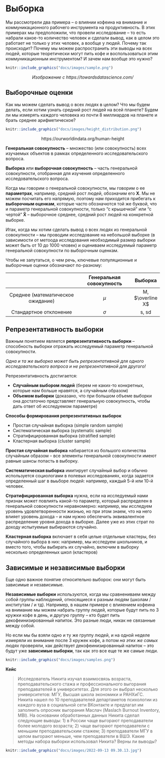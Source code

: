 # Выборка {#sample} 

<!-- Допустим, нас есть какое-то предположение о связи неких психологических конструктов относительно того, как работает психика у людей. Например, о том, что кофеин как-то влияет на такой конструкт, как внимание -- это наша **теоретическая гипотеза**. Чтобы ее проверить, нам нужно провести исследование и уточнить гипотезу на языке этого исследования, сделать ее более конкретной. Например, мы решили провести эксперимент, в котором экспериментальная группа пила 3 кружки кофе в первой половине дня, а контрольная группа пила декофеинизированный кофе. Далее мы делали несколько замеров решения какого-нибудь когнитивного теста на внимание во второй половине дня и смотрели, сколько ошибок допускают экспериментальной и контрольной выборок. десь мы уточнили. И когда мы делаем выводы, мы говорим не о нашей небольшой группе людей, которых мы исследовали – а о всей популяции людей, она называется **генеральной совокупностью**. Почему так можно? -->

Мы рассмотрели два примера -- о влиянии кофеина на внимание и коммуникационного рабочего инструмента на продуктивность. В этих примерах мы предположили, что провели исследование -- то есть набрали какое-то количество человек и сделали вывод, как в целом это работает не только у этих человек, а вообще у людей. Почему так происходит? Почему мы можем распространить эти выводы на всех людей, которые теоретически могут пить кофе и воспользоваться этим коммуникационным инструментом? И зачем нам вообще это нужно?


```r
knitr::include_graphics("docs/images/sample.png")
```
<p align="center">*Изображение с https://towardsdatascience.com/*</p>

## Выборочные оценки

Как мы можем сделать вывод о всех людях в целом? Что мы будем делать, если хотим узнать средний рост людей на всей планете? Будем ли мы измерять каждого человека из почти 8 миллиардов на планете и брать среднее арифметическое?



```r
knitr::include_graphics("docs/images/height_distribution.png")
```
<p align="center"> https://ourworldindata.org/human-height </p>

**Генеральная совокупность** -- множество (или совокупность) всех изучаемых объектов в рамках определенного исследовательского вопроса.

**Выборка** или **выборочная совокупность** -- часть генеральной совокупности, отобранная для изучения определенного исследовательского вопроса.

Когда мы говорим о генеральной совокупности, мы говорим о ее **параметрах**, например, средний рост людей, обозначим его **X**. Мы не можем посчитать его напрямую, поэтому нам приходится прибегать к **выборочным оценкам**, которые часто обозначются той же буквой, что и параметр генеральной совокупности, только "с крышечкой" или "с чертой" **X̅** -- выборочное среднее, средний рост людей на конкретной выборке.

Итак, когда мы хотим сделать вывод о всех людях из генеральной совокупности -- мы проводим исследование на небольшой выборке (в зависимости от метоода исследования необходимый размер выборки может быть от 10 до 1000 чловек) и оцениваем исследуемый параметр генеральной совокупности по выборочным оценкам. 

Чтобы не запутаться, о чем речь, ключевые популяционные и выборочные оценки обозначают по-разному:

|                                   | Генеральная совокупность | Выборка |
|:---------------------------------:|:------------------------:|:-------:|
| Среднее (математическое ожидание) |         $\mu$            |M, $\overline X$|
|       Стандартное отклонение      |          $\sigma$        |   s, sd |


## Репрезентативность выборки

Важным понятием является  **репрезентативность выборки** -- способность выборки отражать исследуемый параметр генеральной совокупности. 

*Одна и та же выборка может быть репрезентативной для одного исследовательского вопроса и не репрезентативной для другого!*

Репрезентативность достигается:

* **Случайным выбором людей** (берем не каких-то конкретных, которые нам больше нравятся, а случайным образом)
* **Объемом выборки** (доказано, что при большом объеме выборки она достаточно представляет генеральную совокупность, чтобы дать ответ об исследуемом параметре)

**Способы формирования репрезентативных выборок**

*  Простая случайная выборка (simple random sample)
*  Систематическая выборка (systematic sample)
*  Стратифицированная выборка (stratified sample)
*  Кластерная выборка (cluster sample)


**Простая случайная выборка** набирается из большого количества случайным образом -- все элементы генеральной совокупности имеют равные шансы попасть в выборку.

**Систематическая выборка** имитирует случайный выбор и обычно используется социологами в полевых исследованиях, когда задается определенный шаг в выьборе людей: например, каждый 5-й или 10-й человек.

**Стратифицированная выборка** нужна, если на исследуемый нами признак может повлиять какой-то параметр, который распределен в генеральной совокупности неравномерно: например, мы исследуем уровень удовлетворенности жизнью, но при этом знаем, что на него влияет уровень дохода -- и нам нужно обеспечить эквивалентное распределение уровня дохода в выборке. Далее уже из этих страт по доходу испытуемые выбираются случайно.

**Кластерная выборка** включает в себя целые отдельные кластеры, без случайного выбора в них: например, мы исследуем школьников, и вместо того, чтобы выбирать их случайно, включим в выборку несколько определенных школ (кластеров)


## Зависимые и независимые выборки {#dependent_samples}

Еще одно важное понятие относительно выборок: они могут быть зависимые и независимые.

**Независимые выборки** используются, когда мы сравнениваем между собой группы наблюдений, относящиеся к разным людям (школам / институтам / и тд). Например, в нашем примере с влияением кофеина на внимание мы можем набрать группу людей, которые будут пить по 3 кружки кофе в день, и другую группу -- кто будет пить декофеинизированный напиток. Это разные люди, никак не связанные между собой.

Но если мы бы взяли одно и ту же группу людей, и на одной неделе измеряли их внимание после 3 кружек кофе, а потом *на этих же самых людях* проверяли, как действует декофеинизированный напиток -- это будут уже **зависимые выборки**, так как это все еще те же самые люди.

```r
knitr::include_graphics("docs/images/samples.png")
```
<p align="center"> </p>


**Кейс**

>  Исследователь Никита изучал взаимосвязь возраста, преподавательского стажа и профессионального выгорания преподавателей в университетах. Для этого он выбрал несколько университетов: МГУ, Высшая школа экономики и РАНХиГС. Никита нашел по 10 преподавателей департаметов психологии из каждого вуза в социальной сети ВКонтакте и предлагал им заполнить опросник выгорания Маслач (Maslach Burnout Inventory, MBI). На основании обработанных данных Никита сделал следующие выводы: 1) в России чаще выгорают преподаватели более молодого возраста; 2) чаще выгорают преподаватели с меньшим преподавательским стажем; 3) преподаватели МГУ в целом выгорают меньше, чем преподаватели в ВШЭ. Какие методы набора выборки использовал Никита? Верны ли  выводы?

```r
knitr::include_graphics("docs/images/2022-09-13 09.30.13.jpg")
```

